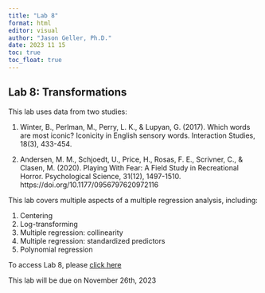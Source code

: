 ```yaml
---
title: "Lab 8"
format: html
editor: visual
author: "Jason Geller, Ph.D."
date: 2023 11 15
toc: true
toc_float: true
---
```


## Lab 8: Transformations

This lab uses data from two studies:

1.  Winter, B., Perlman, M., Perry, L. K., & Lupyan, G. (2017). Which
    words are most iconic? Iconicity in English sensory words.
    Interaction Studies, 18(3), 433-454.

2.  Andersen, M. M., Schjoedt, U., Price, H., Rosas, F. E., Scrivner,
    C., & Clasen, M. (2020). Playing With Fear: A Field Study in
    Recreational Horror. Psychological Science, 31(12), 1497-1510.
    https://doi.org/10.1177/0956797620972116

This lab covers multiple aspects of a multiple regression analysis,
including:

1.  Centering
2.  Log-transforming
3.  Multiple regression: collinearity
4.  Multiple regression: standardized predictors
5.  Polynomial regression

To access Lab 8, please [click
here](https://classroom.github.com/a/ojY0P0zF)

This lab will be due on November 26th, 2023
